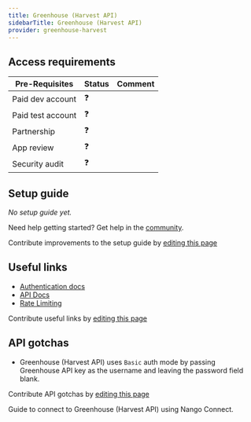 ```yaml
---
title: Greenhouse (Harvest API)
sidebarTitle: Greenhouse (Harvest API)
provider: greenhouse-harvest
---
```




<Overview />
<PreBuiltTooling />
<PreBuiltUseCases />

## Access requirements
| Pre-Requisites | Status | Comment|
| - | - | - |
| Paid dev account | ❓ |  |
| Paid test account | ❓ |  |
| Partnership | ❓ | |
| App review | ❓ |  |
| Security audit | ❓ | |


## Setup guide

_No setup guide yet._

<Tip>Need help getting started? Get help in the [community](https://nango.dev/slack).</Tip>

<Note>Contribute improvements to the setup guide by [editing this page](https://github.com/nangohq/nango/tree/master/docs-v2/integrations/all/greenhouse-harvest.mdx)</Note>


## Useful links
-   [Authentication docs](https://developers.greenhouse.io/harvest.html#authentication)
-   [API Docs](https://developers.greenhouse.io/harvest.html#introduction)
-   [Rate Limiting](https://developers.greenhouse.io/harvest.html#rate-limiting) 

<Note>Contribute useful links by [editing this page](https://github.com/nangohq/nango/tree/master/docs-v2/integrations/all/greenhouse-harvest.mdx)</Note>

## API gotchas

- Greenhouse (Harvest API) uses `Basic` auth mode by passing Greenhouse API key as the username and leaving the password field blank.

<Note>Contribute API gotchas by [editing this page](https://github.com/nangohq/nango/tree/master/docs-v2/integrations/all/greenhouse-harvest.mdx)</Note>

<Card title="Connect to Greenhouse (Harvest API)" icon="link" href="/integrations/all/greenhouse-harvest/connect" horizontal>
  Guide to connect to Greenhouse (Harvest API) using Nango Connect.
</Card>
